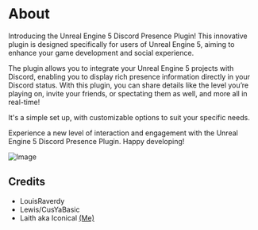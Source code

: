 # About

Introducing the Unreal Engine 5 Discord Presence Plugin! This innovative plugin is designed specifically for users of Unreal Engine 5, aiming to enhance your game development and social experience.

The plugin allows you to integrate your Unreal Engine 5 projects with Discord, enabling you to display rich presence information directly in your Discord status. With this plugin, you can share details like the level you’re playing on, invite your friends, or spectating them as well, and more all in real-time!

It's a simple set up, with customizable options to suit your specific needs.

Experience a new level of interaction and engagement with the Unreal Engine 5 Discord Presence Plugin. Happy developing!

![Image](https://user-images.githubusercontent.com/47295080/147773806-fbaae57b-51e7-400f-a1a4-88a92bd77bd4.png)

## Credits
* LouisRaverdy
* Lewis/CusYaBasic
* Laith aka Iconical [(Me)](https://github.com/babyico)